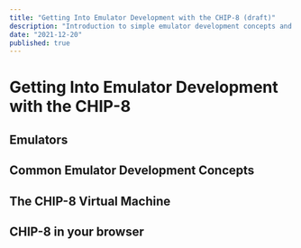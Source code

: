 ```yaml
---
title: "Getting Into Emulator Development with the CHIP-8 (draft)"
description: "Introduction to simple emulator development concepts and illustration with an in-browser virtual machine."
date: "2021-12-20"
published: true
---
```



# Getting Into Emulator Development with the CHIP-8

<Chip8Player rom={MAZE_ROM} scale={10} disableKeypad />

## Emulators

## Common Emulator Development Concepts

## The CHIP-8 Virtual Machine

## CHIP-8 in your browser

<Chip8Player rom={TETRIS_ROM} scale={10} />
